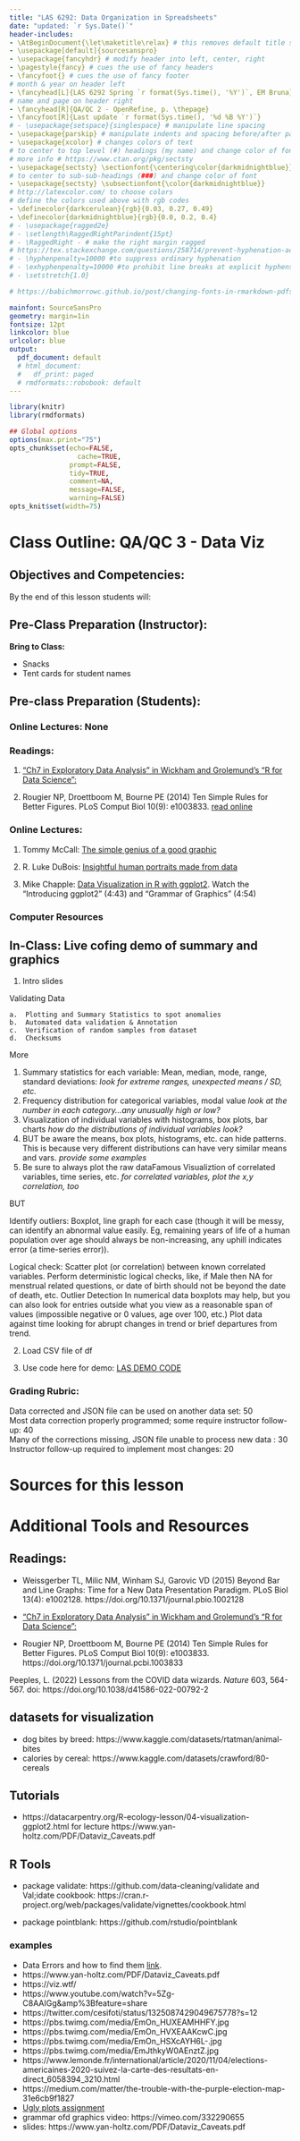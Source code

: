 ```yaml
---
title: "LAS 6292: Data Organization in Spreadsheets"
date: "updated: `r Sys.Date()`"
header-includes:
- \AtBeginDocument{\let\maketitle\relax} # this removes default title section
- \usepackage[default]{sourcesanspro}
- \usepackage{fancyhdr} # modify header into left, center, right
- \pagestyle{fancy} # cues the use of fancy headers
- \fancyfoot{} # cues the use of fancy footer
# month & year on header left
- \fancyhead[L]{LAS 6292 Spring `r format(Sys.time(), '%Y')`, EM Bruna} 
# name and page on header right
- \fancyhead[R]{QA/QC 2 - OpenRefine, p. \thepage} 
- \fancyfoot[R]{Last update `r format(Sys.time(), '%d %B %Y')`}
# - \usepackage{setspace}{singlespace} # manipulate line spacing 
- \usepackage{parskip} # manipulate indents and spacing before/after paragra phs 
- \usepackage{xcolor} # changes colors of text
# to center to top level (#) headings (my name) and change color of font
# more info # https://www.ctan.org/pkg/sectsty
- \usepackage{sectsty} \sectionfont{\centering\color{darkmidnightblue}}
# to center to sub-sub-headings (###) and change color of font
- \usepackage{sectsty} \subsectionfont{\color{darkmidnightblue}}
# http://latexcolor.com/ to choose colors
# define the colors used above with rgb codes
- \definecolor{darkcerulean}{rgb}{0.03, 0.27, 0.49}
- \definecolor{darkmidnightblue}{rgb}{0.0, 0.2, 0.4}
# - \usepackage{ragged2e}
# - \setlength\RaggedRightParindent{15pt}
# - \RaggedRight - # make the right margin ragged
# https://tex.stackexchange.com/questions/258714/prevent-hyphenation-across-lines-enforce-right-margin
# - \hyphenpenalty=10000 #to suppress ordinary hyphenation
# - \exhyphenpenalty=10000 #to prohibit line breaks at explicit hyphens.
# - \setstretch{1.0}

# https://babichmorrowc.github.io/post/changing-fonts-in-rmarkdown-pdfs/

mainfont: SourceSansPro
geometry: margin=1in
fontsize: 12pt
linkcolor: blue
urlcolor: blue
output:
  pdf_document: default
  # html_document:
  #   df_print: paged
  # rmdformats::robobook: default
---
```



```r
library(knitr)
library(rmdformats)

## Global options
options(max.print="75")
opts_chunk$set(echo=FALSE,
	             cache=TRUE,
               prompt=FALSE,
               tidy=TRUE,
               comment=NA,
               message=FALSE,
               warning=FALSE)
opts_knit$set(width=75)
```

# Class Outline: QA/QC 3 - Data Viz

## Objectives and Competencies:   

By the end of this lesson students will:

## Pre-Class Preparation (Instructor):  

**Bring to Class:  **  

  * Snacks
  * Tent cards for student names

## Pre-class Preparation (Students):

### **Online Lectures:**  None

### **Readings**: 

1. [“Ch7 in Exploratory Data Analysis” in Wickham and Grolemund’s “R for Data Science”:](https://r4ds.had.co.nz/exploratory-data-analysis.html)  

2. Rougier NP, Droettboom M, Bourne PE (2014) Ten Simple Rules for Better Figures. PLoS Comput Biol 10(9): e1003833. [read online](https://journals.plos.org/ploscompbiol/article?id=10.1371/journal.pcbi.1003833)

### **Online Lectures:**  

1. Tommy McCall: [The simple genius of a good graphic](https://www.ted.com/talks/tommy_mccall_the_simple_genius_of_a_good_graphic?language=en)
    
2. R. Luke DuBois: [Insightful human portraits made from data](https://www.ted.com/talks/r_luke_dubois_insightful_human_portraits_made_from_data?language=en)

3. Mike Chapple: [Data Visualization in R with ggplot2](https://www.linkedin.com/learning/data-visualization-in-r-with-ggplot2/the-grammar-of-graphics?resume=false&u=41282748). Watch the "Introducing ggplot2" (4:43) and "Grammar of Graphics" (4:54)

### Computer Resources



## In-Class: Live cofing demo of summary and graphics

1. Intro slides

Validating Data

  	a.  Plotting and Summary Statistics to spot anomalies
    b.  Automated data validation & Annotation
    c.  Verification of random samples from dataset
    d.  Checksums
    
More

1. Summary statistics for each variable: Mean, median, mode, range, standard deviations: _look for extreme ranges, unexpected means / SD, etc._ 
1. Frequency distribution for categorical variables, modal value _look at the number in each category...any unusually high or low?_
3. Visualization of individual variables with histograms, box plots, bar charts _how do the distributions of individual variables look?_
4. BUT be aware the means, box plots, histograms, etc. can hide patterns. This is because very different distributions can have very similar means and vars. _provide some examples_
5. Be sure to always plot the raw dataFamous Visualiztion of correlated variables, time series, etc. _for correlated variables, plot the x,y correlation, too_

BUT

Identify outliers: Boxplot, line graph for each case (though it will be messy, can identify an abnormal value easily. Eg, remaining years of life of a human population over age should always be non-increasing, any uphill indicates error (a time-series error)).

Logical check: Scatter plot (or correlation) between known correlated variables. Perform deterministic logical checks, like, if Male then NA for menstrual related questions, or date of birth should not be beyond the date of death, etc.
Outlier	Detection
In numerical data boxplots may help, but you can also look for entries outside what you view as a reasonable span of values (impossible negative or 0 values, age over 100, etc.)
Plot data against time looking for abrupt changes in trend or brief departures from trend.



2. Load CSV file of df

3. Use code here for demo: [LAS DEMO CODE](https://gist.github.com/embruna/d0a42a5eac5fd56b582fe29d0fd26259)



    
    


### Grading Rubric: 

Data corrected and JSON file can be used on another data set: 50  
Most data correction properly programmed; some require instructor follow-up: 40  
Many of the corrections missing, JSON file unable to process new data : 30  
Instructor follow-up required to implement most changes: 20  

# Sources for this lesson 

# Additional Tools and Resources

## Readings: 

* Weissgerber TL, Milic NM, Winham SJ, Garovic VD (2015) Beyond Bar and Line Graphs: Time for a New Data Presentation Paradigm. PLoS Biol 13(4): e1002128. https://doi.org/10.1371/journal.pbio.1002128

*  [“Ch7 in Exploratory Data Analysis” in Wickham and Grolemund’s “R for Data Science”:](https://r4ds.had.co.nz/exploratory-data-analysis.html)  

*  Rougier NP, Droettboom M, Bourne PE (2014) Ten Simple Rules for Better Figures. PLoS Comput Biol 10(9): e1003833. https://doi.org/10.1371/journal.pcbi.1003833

Peeples, L. (2022) Lessons from the COVID data wizards. _Nature_ 603, 564-567. doi: https://doi.org/10.1038/d41586-022-00792-2

## datasets for visualization 

- dog bites by breed: https://www.kaggle.com/datasets/rtatman/animal-bites
- calories by cereal: https://www.kaggle.com/datasets/crawford/80-cereals

## Tutorials

- https://datacarpentry.org/R-ecology-lesson/04-visualization-ggplot2.html
for lecture https://www.yan-holtz.com/PDF/Dataviz_Caveats.pdf

## R Tools

* package validate: https://github.com/data-cleaning/validate and Val;idate cookbook: https://cran.r-project.org/web/packages/validate/vignettes/cookbook.html

* package pointblank: https://github.com/rstudio/pointblank

### examples
* Data Errors and how to find them [link](http://r-project.ro/conference2018/presentations/presentation_Data_Errors_How_to_Find_Them.pdf). 
*  https://www.yan-holtz.com/PDF/Dataviz_Caveats.pdf
*  https://viz.wtf/   
*  https://www.youtube.com/watch?v=5Zg-C8AAIGg&amp%3Bfeature=share
*  https://twitter.com/cesifoti/status/1325087429049675778?s=12
*  https://pbs.twimg.com/media/EmOn_HUXEAMHHFY.jpg
*  https://pbs.twimg.com/media/EmOn_HVXEAAKcwC.jpg
*  https://pbs.twimg.com/media/EmOn_HSXcAYH6L-.jpg
*  https://pbs.twimg.com/media/EmJthkyW0AEnztZ.jpg  
*  https://www.lemonde.fr/international/article/2020/11/04/elections-americaines-2020-suivez-la-carte-des-resultats-en-direct_6058394_3210.html
*  https://medium.com/matter/the-trouble-with-the-purple-election-map-31e6cb9f1827
*  [Ugly plots assignment](https://twitter.com/drdrewsteen/status/1172547837046820864?s=12)
*  grammar ofd graphics video: https://vimeo.com/332290655 
*  slides: https://www.yan-holtz.com/PDF/Dataviz_Caveats.pdf




<!-- library(validate) -->
<!-- check_that( data.frame(age=160, driver_license=TRUE), -->
<!-- age >= 0, -->
<!-- age < 150, -->
<!-- if (driver_license == TRUE) age >= 16 -->
<!-- ) -->
    

